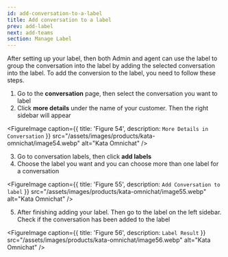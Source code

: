 ```yaml
---
id: add-conversation-to-a-label
title: Add conversation to a label
prev: add-label
next: add-teams
section: Manage Label
---
```


After setting up your label, then both Admin and agent can use the label to group the conversation into the label by adding the selected conversation into the label. To add the conversion to the label, you need to follow these steps.

1. Go to the **conversation** page, then select the conversation you want to label
2. Click **more details** under the name of your customer. Then the right sidebar will appear

<FigureImage
  caption={{ title: 'Figure 54', description: `More Details in Conversation` }}
  src="/assets/images/products/kata-omnichat/image54.webp"
  alt="Kata Omnichat"
/>

3. Go to conversation labels, then click **add labels**
4. Choose the label you want and you can choose more than one label for a conversation

<FigureImage
  caption={{ title: 'Figure 55', description: `Add Conversation to label` }}
  src="/assets/images/products/kata-omnichat/image55.webp"
  alt="Kata Omnichat"
/>

5. After finishing adding your label. Then go to the label on the left sidebar. Check if the conversation has been added to the label

<FigureImage
  caption={{ title: 'Figure 56', description: `Label Result` }}
  src="/assets/images/products/kata-omnichat/image56.webp"
  alt="Kata Omnichat"
/>
